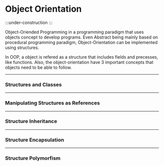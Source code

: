 # Object Orientation
:::under-construction
:::

Object-Oriended Programming in a programming paradigm that uses objects concept to develop programs.
Even Abstract being mainly based on procedural programming paradigm, Object-Orientation can be implemented
using structures.

In OOP, a object is refered as a structure that includes fields and precesses, like functions. Also,
the object-orientation have 3 important concepts that objects need to be able to follow.

---
### Structures and Classes

---
### Manipulating Structures as References

---
### Structure Inheritance

---
### Structure Encapsulation

---
### Structure Polymorfism

